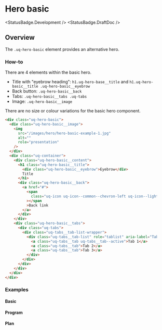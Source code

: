
<Meta of={HeroBasicStories} />

# Hero basic

<StatusBadge.Development />
<StatusBadge.DraftDoc />

## Overview

The `.uq-hero-basic` element provides an alternative hero.

### How-to

There are 4 elements within the basic hero.

- Title with "eyebrow heading": `h1.uq-hero-base__title` and `h1.uq-hero-basic__title .uq-hero-basic__eyebrow`
- Back button: `.uq-hero-basic__back`
- Tabs: `.uq-hero-basic__tabs .uq-tabs`
- Image: `.uq-hero-basic__image`

There are no size or colour variations for the basic hero component.

<Canvas sourceState="hidden">
  <Story of={HeroBasicStories.HeroBasic} />
</Canvas>

```html
<div class="uq-hero-basic">
  <div class="uq-hero-basic__image">
    <img
      src="/images/hero/hero-basic-example-1.jpg"
      alt=""
      role="presentation"
    />
  </div>
  <div class="uq-container">
    <div class="uq-hero-basic__content">
      <h1 class="uq-hero-basic__title">
        <div class="uq-hero-basic__eyebrow">Eyebrow</div>
        Title
      </h1>
      <div class="uq-hero-basic__back">
        <a href="#">
          <span
            class="uq-icon uq-icon--common--chevron-left uq-icon--light"
          ></span
          >Back link
        </a>
      </div>
    </div>
    <div class="uq-hero-basic__tabs">
      <div class="uq-tabs">
        <div class="uq-tabs__tab-list-wrapper">
          <div class="uq-tabs__tab-list" role="tablist" aria-label="Tab List">
            <a class="uq-tabs__tab uq-tabs__tab--active">Tab 1</a>
            <a class="uq-tabs__tab">Tab 2</a>
            <a class="uq-tabs__tab">Tab 3</a>
          </div>
        </div>
      </div>
    </div>
  </div>
</div>
```

### Examples

#### Basic

<Canvas>
  <Story of={HeroBasicStories.HeroBasic} />
</Canvas>

#### Program

<Canvas>
  <Story of={HeroBasicStories.Program} />
</Canvas>

#### Plan

<Canvas>
  <Story of={HeroBasicStories.Plan} />
</Canvas>
